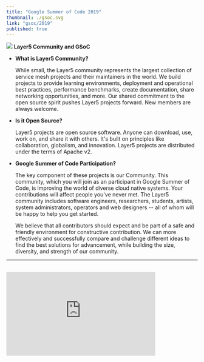```yaml
---
title: "Google Summer of Code 2019"
thumbnail: ./gsoc.svg
link: "gsoc/2019"
published: true
---
```



<ProgramsWrapper>
<img src={gsoc_logo}/>
<b>Layer5 Community and GSoC</b>

<div>
    <div>
    <ul>
        <li>
            <b>What is Layer5 Community?</b>
            <p>While small, the Layer5 community represents the largest collection of service mesh projects and their maintainers in the world. We build projects to provide learning environments, deployment and operational best practices, performance benchmarks, create documentation, share networking opportunities, and more. 
            Our shared commitment to the open source spirit pushes Layer5 projects forward. New members are always welcome. </p>
        </li>
        <li>
            <b>Is it Open Source?</b>
            <p>Layer5 projects are open source software. Anyone can download, use, work on, and share it with others. 
            It's built on principles like collaboration, globalism, and innovation. Layer5 projects are distributed under the terms of Apache v2. </p>
        </li>
        <li>
            <b>Google Summer of Code Participation?</b>
            <p>The key component of these projects is our Community. This community, which you will join as an participant in Google Summer of Code, is improving the world of diverse cloud native systems. 
            Your contributions will affect people you've never met. The Layer5 community includes software engineers, researchers, students, artists, system administrators, operators and web designers -- all of whom will be happy to help you get started. </p>
        </li>
        <p>We believe that all contributors should expect and be part of a safe and friendly environment for constructive contribution. We can more effectively and successfully compare and challenge different ideas to find the best solutions for advancement, while building the size, diversity, and strength of our community. </p>
    </ul>
    </div>
    <hr />
    <div>
    <div className="flex-div">&nbsp;</div>
    <div id="layer5-intro" className="iframe-container">
        <iframe
            width="392"
            height="220.5"
            src="https://www.youtube.com/embed/0yN5T5LB9ps"
            frameBorder="0"
            allow="accelerometer; autoplay; encrypted-media; gyroscope; picture-in-picture"
            allowFullScreen />
    </div>
    <b>Project Ideas</b>
        <ul>
            <li>
                <b>Meshery</b>
                <p>Meshery is the service mesh management plane for lifecycle, configuration and performance management of many service meshes. See <a href="https://layer5.io/meshery">Meshery</a> for more information.</p>
            </li>
            <li>
                <b>Linkerd and Envoy</b>
                <p>Linkerd is an ultralight service mesh for Kubernetes and beyond: <a href="https://linkerd.io">https://linkerd.io</a>.<br /> Envoy is an open source edge and service proxy, designed for cloud-native applications: <a href="https://www.envoyproxy.io">https://www.envoyproxy.io</a>.</p>
            </li>
            <li>
                <b>Benchmarks for Linkerd and Envoy</b>
                <p>Description: Linkerd, like other service meshes are plagued by the question of adopters asking the question: "what's the performance overhead of the service mesh?".  
                Envoy does not publish performance test results <a href="https://www.envoyproxy.io/docs/envoy/latest/faq/performance/how_fast_is_envoy">(see How fast is Envoy)</a>. Linkerd, Istio, Envoy and the list of other service meshes don't have a consistent set of performance benchmarks between them. So, even if Envoy were to publish performance results, users still wouldn't be able to compare overhead between Linkerd and Envoy. 
                The project idea here is to build a multi-mesh performance benchmark tool.</p>
            </li>
        </ul>
    </div>
    <div>
    <ul>
    <li><b>Recommended Skills: </b>Golang, JavaScript, Kubernetes.</li>
    <li><b>Mentors: </b>Lee Calcote (<a href="https://twitter.com/lcalcote">@lcalcote</a>), Girish Ranganathan (<a href="https://twitter.com/ingenious_G">@ingenious_G</a>).</li>
    <li><b>Issue: </b><a href="https://github.com/envoyproxy/envoy/issues/5536">https://github.com/envoyproxy/envoy/issues/5536</a> and <a href="https://discourse.linkerd.io/t/linkerd-performance/146">https://discourse.linkerd.io/t/linkerd-performance/146</a></li> 
    </ul>
    </div>
    <div id="gsoc-2020" className="apply-button">
    <h3>
        <Button primary>
            <a className="link" href="http://slack.layer5.io">Participate</a>
        </Button>
    </h3>
    </div>
</div>

</ProgramsWrapper>